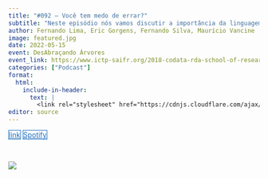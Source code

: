 ```yaml
---
title: "#092 – Você tem medo de errar?"
subtitle: "Neste episódio nós vamos discutir a importância da linguagem R na análise de dados ecológicos."
author: Fernando Lima, Eric Gorgens, Fernando Silva, Maurício Vancine
image: featured.jpg
date: 2022-05-15
event: DesAbraçando Árvores
event_link: https://www.ictp-saifr.org/2018-codata-rda-school-of-research-data-science/
categories: ["Podcast"]
format:
  html:
    include-in-header: 
      text: |
        <link rel="stylesheet" href="https://cdnjs.cloudflare.com/ajax/libs/font-awesome/6.5.0/css/all.min.css">
editor: source
---
```


<div class="mt-4 d-flex flex-row flex-wrap gap-1 justify-content-left justify-content-sm-start" role="group" aria-label="Links">
  <a href="https://www.desabrace.com.br/092-voce-tem-medo-de-errar/" class="btn btn-custom text-capitalize" target="_blank"><i class="fas fa-link me-1"></i>link</a>
  <a href="https://open.spotify.com/episode/1wxoQbm7o5TwecEycAmhai?si=qB2nwuJsS9W0YzILaNe8Ng" class="btn btn-custom text-capitalize" target="_blank"><i class="fab fa-spotify me-1"></i>Spotify</a>
</div>

<style>
  .btn-custom {
    background-color: white;
    border: 1px solid #1c6cbe; /* Borda azul */
    color: #1c6cbe; /* Texto azul */
    transition: background-color 0.3s, color 0.3s;
  }
  .btn-custom:hover {
    background-color: #1c6cbe; /* Cor de fundo azul ao passar o mouse */
    color: white; /* Texto branco */
  }
</style>

<br>

![](featured.jpg)
